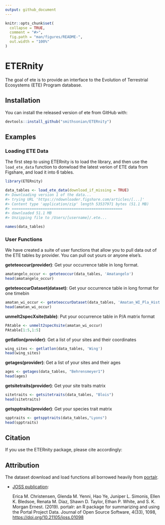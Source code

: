 ```yaml
---
output: github_document
---
```


<!-- README.md is generated from README.Rmd. Please edit that file -->

```r
knitr::opts_chunk$set(
  collapse = TRUE,
  comment = "#>",
  fig.path = "man/figures/README-",
  out.width = "100%"
)
```
# ETERnity

<!-- badges: start -->
<!-- badges: end -->

The goal of ete is to provide an interface to the Evolution of Terrestrial Ecosystems (ETE) Program database.

## Installation

You can install the released version of ete from GitHub with:

``` r
devtools::install_github("smithsonian/ETERnity")
```

## Examples

### Loading ETE Data

The first step to using ETERnity is to load the library, and then use
the `load_ete_data` function to donwload the latest verion of ETE data
from Figshare, and load it into 6 tables.

```r
library(ETERnity)

data_tables <- load_ete_data(download_if_missing = TRUE)
#> Downloading version 1 of the data...
#> trying URL 'https://ndownloader.figshare.com/articles/[...]'
#> Content type 'application/zip' length 53537971 bytes (51.1 MB)
#> ==================================================
#> downloaded 51.1 MB
#> Unzipping file to /Users/[username]/.ete...

names(data_tables)

```

### User Functions

We have created a suite of user functions that allow you to pull data out of the ETE tables by provider. You can pull out yours or anyone else's.

**geteteoccur(provider)**: Get your occurrence table in long format.
```r
amatangelo_occur <- geteteoccur(data_tables, 'Amatangelo')
head(amatangelo_occur)
```

**geteteoccurDataset(dataset)**: Get your occurrence table in long format for one timebin
```r
amatan_wi_occur <- geteteoccurDataset(data_tables, 'Amatan_WI_Pla_Hist')
head(amatan_wi_occur)
```

**unmelt2specXsite(table)**: Put your occurrence table in P/A matrix format
```r
PAtable <- unmelt2specXsite(amatan_wi_occur)
PAtable[1:5,1:5]
```

**getlatlon(provider)**: Get a list of your sites and their coordinates
```r
wing_sites <- getlatlon(data_tables, 'Wing')
head(wing_sites)
```

**getages(provider)**: Get a list of your sites and their ages
```r
ages <- getages(data_tables, "Behrensmeyer1")
head(ages)
```

**getsitetraits(provider)**: Get your site traits matrix
```r
sitetraits <- getsitetraits(data_tables, "Blois")
head(sitetraits)
```

**getspptraits(provider)**: Get your species trait matrix
```r
spptraits <- getspptraits(data_tables,"Lyons")
head(spptraits)
```

## Citation

If you use the ETERnity package, please cite accordingly:

## Attribution

The dataset download and load functions all borrowed heavily from [portalr](https://github.com/weecology/portalr/blob/master/R/download_data.R).

  - [JOSS publication](https://doi.org/10.21105/joss.01098):
    
    Erica M. Christensen, Glenda M. Yenni, Hao Ye, Juniper L. Simonis,
    Ellen K. Bledsoe, Renata M. Diaz, Shawn D. Taylor, Ethan P. White,
    and S. K. Morgan Ernest. (2019). portalr: an R package for
    summarizing and using the Portal Project Data. Journal of Open
    Source Software, 4(33), 1098, <https://doi.org/10.21105/joss.01098>
